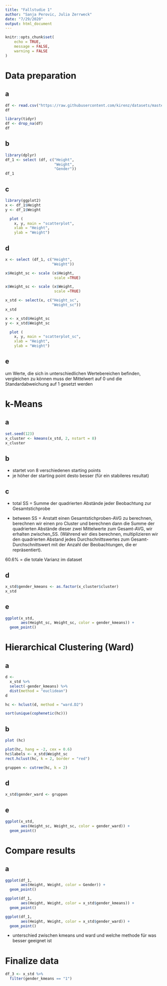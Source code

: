 ```yaml
---
title: "Fallstudie 1"
author: "Sanja Perovic, Julia Zerrweck"
date: "7/29/2020"
output: html_document
---
```


```r
knitr::opts_chunk$set(
	echo = TRUE,
	message = FALSE,
	warning = FALSE
)
```

# Data preparation
## a
```r
df <- read.csv("https://raw.githubusercontent.com/kirenz/datasets/master/responses.csv")
df
```
```r
library(tidyr)
df <- drop_na(df)
df
```
## b
```r
library(dplyr)
df_1 <- select (df, c("Height",
                      "Weight",
                      "Gender"))
df_1
```
## c
```r
library(ggplot2)
x <- df_1$Height
y <- df_1$Weight

  plot (
    x, y, main = "scatterplot",
    xlab = "Height",
    ylab = "Weight")
```

## d
```r
x <- select (df_1, c("Height",
                     "Weight"))

x$Height_sc <- scale (x$Height,
                      scale =TRUE)

x$Weight_sc <- scale (x$Weight,
                      scale =TRUE)

x_std <- select(x, c("Height_sc",
                     "Weight_sc"))
x_std
```
```r
x <- x_std$Height_sc
y <- x_std$Weight_sc

  plot (
    x, y, main = "scatterplot_sc",
    xlab = "Height",
    ylab = "Weight")
```

## e
um Werte, die sich in unterschiedlichen Wertebereichen befinden, vergleichen zu können muss der Mittelwert auf 0 und die Standardabweichung auf 1 gesetzt werden

# k-Means

## a
```r
set.seed(123)
x_cluster <- kmeans(x_std, 2, nstart = 8)
x_cluster
```

## b

- startet von 8 verschiedenen starting points
- je höher der starting point desto besser (für ein stabileres resultat)

## c

- total SS = Summe der quadrierten Abstände jeder Beobachtung zur Gesamtstichprobe 

- between SS = Anstatt einen Gesamtstichproben-AVG zu berechnen, berechnen wir einen pro Cluster und berechnen dann die Summe der quadrierten Abstände dieser zwei Mittelwerte zum Gesamt-AVG, wir erhalten zwischen_SS. (Während wir dies berechnen, multiplizieren wir den quadrierten Abstand jedes Durchschnittswertes zum Gesamt-Durchschnittswert mit der Anzahl der Beobachtungen, die er repräsentiert).

60.6% = die totale Varianz im dataset

## d

```r
x_std$gender_kmeans <- as.factor(x_cluster$cluster)
x_std

```

## e

```r
ggplot(x_std, 
       aes(Height_sc, Weight_sc, color = gender_kmeans)) + 
  geom_point()

```

# Hierarchical Clustering (Ward)

## a
```r
d <- 
  x_std %>% 
  select(-gender_kmeans) %>% 
  dist(method = "euclidean")
d
```


```r
hc <- hclust(d, method = "ward.D2") 
```

```r
sort(unique(cophenetic(hc)))
```

## b
```r
plot (hc)

```
```r
plot(hc, hang = -2, cex = 0.6)
hc$labels <- x_std$Weight_sc
rect.hclust(hc, k = 2, border = "red")
```
```r
gruppen <- cutree(hc, k = 2) 
```


## d
```r
x_std$gender_ward <- gruppen

```

## e
```r
ggplot(x_std, 
       aes(Height_sc, Weight_sc, color = gender_ward)) + 
  geom_point()
```
# Compare results

## a
```r
ggplot(df_1, 
       aes(Height, Weight, color = Gender)) + 
  geom_point()

ggplot(df_1, 
       aes(Height, Weight, color = x_std$gender_kmeans)) + 
  geom_point()

ggplot(df_1, 
       aes(Height, Weight, color = x_std$gender_ward)) + 
  geom_point()
```

- unterschied zwischen kmeans und ward und welche methode für was besser geeignet ist

# Finalize data
```r
df_3 <- x_std %>%
  filter(gender_kmeans == "1")
```

